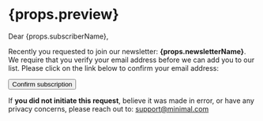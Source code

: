 # {props.preview}

Dear {props.subscriberName},

Recently you requested to join our newsletter: **{props.newsletterName}**. We require that you verify your email address before we can add you to our list. Please click on the link below to confirm your email address:

<Button href="#">Confirm subscription</Button>

If **you did not initiate this request**, believe it was made in error, or have any privacy concerns, please reach out to: [support@minimal.com](#)
